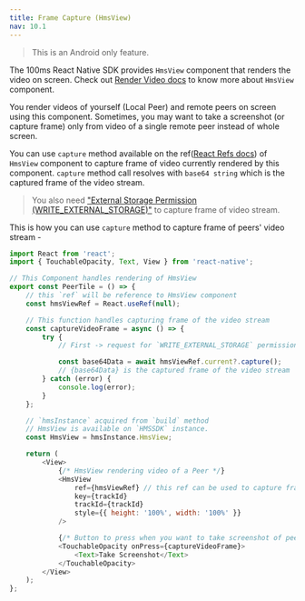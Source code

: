 ```yaml
---
title: Frame Capture (HmsView)
nav: 10.1
---
```


> This is an Android only feature.

The 100ms React Native SDK provides `HmsView` component that renders the video on screen. Check out [Render Video docs](../features/render-video) to know more about `HmsView` component.

You render videos of yourself (Local Peer) and remote peers on screen using this component. Sometimes, you may want to take a screenshot (or capture frame) only from video of a single remote peer instead of whole screen.

You can use `capture` method available on the ref([React Refs docs](https://reactjs.org/docs/refs-and-the-dom.html)) of `HmsView` component to capture frame of video currently rendered by this component. `capture` method call resolves with `base64 string` which is the captured frame of the video stream.

> You also need ["External Storage Permission (WRITE_EXTERNAL_STORAGE)"](https://developer.android.com/reference/android/Manifest.permission#WRITE_EXTERNAL_STORAGE) to capture frame of video stream.

This is how you can use `capture` method to capture frame of peers' video stream -

```js
import React from 'react';
import { TouchableOpacity, Text, View } from 'react-native';

// This Component handles rendering of HmsView
export const PeerTile = () => {
    // this `ref` will be reference to HmsView component
    const hmsViewRef = React.useRef(null);

    // This function handles capturing frame of the video stream
    const captureVideoFrame = async () => {
        try {
            // First -> request for `WRITE_EXTERNAL_STORAGE` permission before calling `capture` method on ref

            const base64Data = await hmsViewRef.current?.capture();
            // {base64Data} is the captured frame of the video stream
        } catch (error) {
            console.log(error);
        }
    };

    // `hmsInstance` acquired from `build` method
    // HmsView is available on `HMSSDK` instance.
    const HmsView = hmsInstance.HmsView;

    return (
        <View>
            {/* HmsView rendering video of a Peer */}
            <HmsView
                ref={hmsViewRef} // this ref can be used to capture frame of video stream with current tracKId
                key={trackId}
                trackId={trackId}
                style={{ height: '100%', width: '100%' }}
            />

            {/* Button to press when you want to take screenshot of peers' video */}
            <TouchableOpacity onPress={captureVideoFrame}>
                <Text>Take Screenshot</Text>
            </TouchableOpacity>
        </View>
    );
};
```
